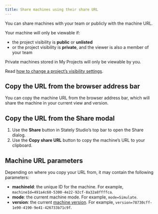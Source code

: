 ```yaml
---
title: Share machines using their share URL
---
```


You can share machines with your team or publicly with the machine URL.

Your machine will only be viewable if:

- the project visibility is **public** or **unlisted**
- or the project visibility is **private**, and the viewer is also a member of your team

Private machines stored in My Projects will only be viewable by you.

Read [how to change a project’s visibility settings](projects.mdx#change-a-projects-visibility).

## Copy the URL from the browser address bar

You can copy the machine URL from the browser address bar, which will share the machine in your current view and version.

## Copy the URL from the Share modal

1. Use the **Share** button in Stately Studio’s top bar to open the Share dialog.
2. Use the **Copy share URL** button to copy the machine’s URL to your clipboard.

<!-- TODO: add image illustrating above -->

## Machine URL parameters

Depending on where you copy your URL from, it may contain the following parameters:

- **machineId**: the unique ID for the machine. For example, `machineId=491a4c60-5300-4e22-92cf-8a32a8ffffca`.
- **mode**: the current machine mode. For example, `mode=Simulate`.
- **version**: the current [machine version](versions.mdx). For example, `version=78730cff-1e90-4190-9e41-426733b71c9f`.
